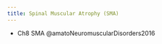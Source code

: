 ```yaml
---
title: Spinal Muscular Atrophy (SMA)
---
```


::: {.callout title="Reading list"}

- Ch8 SMA @amatoNeuromuscularDisorders2016

:::